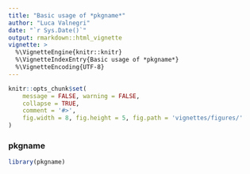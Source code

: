 ```yaml
---
title: "Basic usage of *pkgname*"
author: "Luca Valnegri"
date: "`r Sys.Date()`"
output: rmarkdown::html_vignette
vignette: >
  %\VignetteEngine{knitr::knitr}
  %\VignetteIndexEntry{Basic usage of *pkgname*}
  %\VignetteEncoding{UTF-8}
---
```


```r
knitr::opts_chunk$set(
    message = FALSE, warning = FALSE,
    collapse = TRUE,
    comment = '#>',
    fig.width = 8, fig.height = 5, fig.path = 'vignettes/figures/'
)
```

### pkgname

```r
library(pkgname)

```


